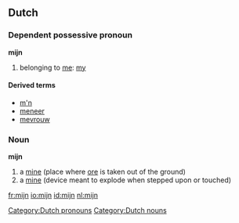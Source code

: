 ==Dutch==

===Dependent possessive pronoun===
{{rfc-header|Dependent possessive pronoun}}
'''mijn'''
# belonging to [[me]]: [[my]]

====Derived terms====
* [[m'n]]
* [[meneer]]
* [[mevrouw]]

===Noun===
'''mijn''' {{f}}

# a [[mine]] (place where [[ore]] is taken out of the ground)
# a [[mine]] (device meant to explode when stepped upon or touched)

[[Category:Dutch pronouns]]
[[Category:Dutch nouns]]

[[fr:mijn]]
[[io:mijn]]
[[id:mijn]]
[[nl:mijn]]